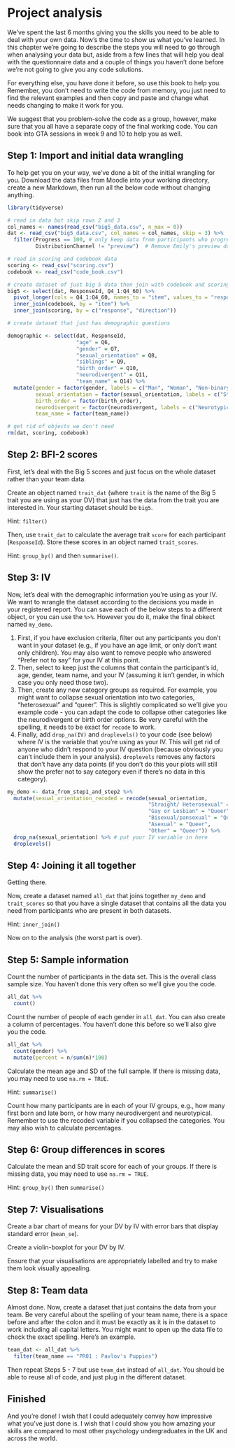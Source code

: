 # Project analysis

We've spent the last 6 months giving you the skills you need to be able to deal with your own data. Now's the time to show us what you've learned. In this chapter we're going to describe the steps you will need to go through when analysing your data but, aside from a few lines that will help you deal with the questionnaire data and a couple of things you haven't done before we're not going to give you any code solutions. 

For everything else, you have done it before, so use this book to help you. Remember, you don't need to write the code from memory, you just need to find the relevant examples and then copy and paste and change what needs changing to make it work for you.

We suggest that you problem-solve the code as a group, however, make sure that you all have a separate copy of the final working code. You can book into GTA sessions in week 9 and 10 to help you as well.

## Step 1: Import and initial data wrangling

To help get you on your way, we've done a bit of the initial wrangling for you. Download the data files from Moodle into your working directory, create a new Markdown, then run all the below code without changing anything. 

```r
library(tidyverse)

# read in data but skip rows 2 and 3
col_names <- names(read_csv("big5_data.csv", n_max = 0))
dat <- read_csv("big5_data.csv", col_names = col_names, skip = 3) %>%
  filter(Progress == 100, # only keep data from participants who progressed to end of survey
         DistributionChannel != "preview")  # Remove Emily's preview data

# read in scoring and codebook data
scoring <- read_csv("scoring.csv")
codebook <- read_csv("code_book.csv")

# create dataset of just big 5 data then join with codebook and scoring
big5 <- select(dat, ResponseId, Q4_1:Q4_60) %>%
  pivot_longer(cols = Q4_1:Q4_60, names_to = "item", values_to = "response") %>%
  inner_join(codebook, by = "item") %>%
  inner_join(scoring, by = c("response", "direction"))

# create dataset that just has demographic questions

demographic <- select(dat, ResponseId, 
                      "age" = Q6, 
                      "gender" = Q7, 
                      "sexual_orientation" = Q8, 
                      "siblings" = Q9, 
                      "birth_order" = Q10, 
                      "neurodivergent" = Q11,
                      "team_name" = Q14) %>%
  mutate(gender = factor(gender, labels = c("Man", "Woman", "Non-binary", "Prefer not to say")),
         sexual_orientation = factor(sexual_orientation, labels = c("Straight/ Heterosexual", "Bisexual/pansexual", "Gay or Lesbian", "Asexual", "Other", "Prefer not to say")),
         birth_order = factor(birth_order),
         neurodivergent = factor(neurodivergent, labels = c("Neurotypical", "Diagnosed", "Seeking diagnosis", "Not seeking diagnosis", "Prefer not to say")),
         team_name = factor(team_name))

# get rid of objects we don't need
rm(dat, scoring, codebook)

```

## Step 2: BFI-2 scores

First, let's deal with the Big 5 scores and just focus on the whole dataset rather than your team data.

Create an object named `trait_dat` (where `trait` is the name of the Big 5 trait you are using as your DV) that just has the data from the trait you are interested in. Your starting dataset should be `big5`.

Hint: `filter()`

Then, use `trait_dat` to calculate the average trait `score` for each participant (`ResponseId`). Store these scores in an object named `trait_scores`.

Hint: `group_by()` and then `summarise()`.

## Step 3: IV

Now, let's deal with the demographic information you're using as your IV. We want to wrangle the dataset according to the decisions you made in your registered report. You can save each of the below steps to a different object, or you can use the `%>%`. However you do it, make the final obkect named `my_demo`.

1. First, if you have exclusion criteria, filter out any participants you don't want in your dataset (e.g., if you have an age limit, or only don't want only children). You may also want to remove people who answered "Prefer not to say" for your IV at this point.
2. Then, select to keep just the columns that contain the participant's id, age, gender, team name, and your IV (assuming it isn't gender, in which case you only need those two). 
3. Then, create any new category groups as required. For example, you might want to collapse sexual orientation into two categories, "heterosexual" and "queer". This is slightly complicated so we'll give you example code - you can adapt the code to collapse other categories like the neurodivergent or birth order options. Be very careful with the spelling, it needs to be exact for `recode` to work.
4. Finally, add `drop_na(IV)` and `droplevels()` to your code (see below) where IV is the variable that you're using as your IV. This will get rid of anyone who didn't respond to your IV question (because obviously you can't include them in your analysis). `droplevels` removes any factors that don't have any data points (if you don't do this your plots will still show the prefer not to say category even if there's no data in this category).

```r
my_demo <- data_from_step1_and_step2 %>%
  mutate(sexual_orientation_recoded = recode(sexual_orientation, 
                                             "Straight/ Heterosexual" = "Heterosexual",
                                             "Gay or Lesbian" = "Queer",
                                             "Bisexual/pansexual" = "Queer",
                                             "Asexual" = "Queer",
                                             "Other" = "Queer")) %>%
  drop_na(sexual_orientation) %>% # put your IV variable in here
  droplevels()
```

## Step 4: Joining it all together

Getting there.

Now, create a dataset named `all_dat` that joins together `my_demo` and `trait_scores` so that you have a single dataset that contains all the data you need from participants who are present in both datasets.

Hint: `inner_join()`

Now on to the analysis (the worst part is over).

## Step 5: Sample information

Count the number of participants in the data set. This is the overall class sample size. You haven't done this very often so we'll give you the code.

```r
all_dat %>%
  count()
```

Count the number of people of each gender in `all_dat`. You can also create a column of percentages. You haven't done this before so we'll also give you the code.

```r
all_dat %>%
  count(gender) %>%
  mutate(percent = n/sum(n)*100)
```

Calculate the mean age and SD of the full sample. If there is missing data, you may need to use `na.rm = TRUE`.

Hint: `summarise()`

Count how many participants are in each of your IV groups, e.g., how many first born and late born, or how many neurodivergent and neurotypical. Remember to use the recoded variable if you collapsed the categories. You may also wish to calculate percentages.

## Step 6: Group differences in scores

Calculate the mean and SD trait score for each of your groups. If there is missing data, you may need to use `na.rm = TRUE`.

Hint: `group_by()` then `summarise()`

## Step 7: Visualisations

Create a bar chart of means for your DV by IV with error bars that display standard error (`mean_se`). 

Create a violin-boxplot for your DV by IV. 

Ensure that your visualisations are appropriately labelled and try to make them look visually appealing.

## Step 8: Team data

Almost done. Now, create a dataset that just contains the data from your team. Be very careful about the spelling of your team name, there is a space before and after the colon and it must be exactly as it is in the dataset to work including all capital letters. You might want to open up the data file to check the exact spelling. Here's an example.

```r
team_dat <- all_dat %>%
  filter(team_name == "PR01 : Pavlov's Puppies")
```

Then repeat Steps 5 - 7 but use `team_dat` instead of `all_dat`. You should be able to reuse all of code, and just plug in the different dataset. 

## Finished

And you're done! I wish that I could adequately convey how impressive what you've just done is. I wish that I could show you how amazing your skills are compared to most other psychology undergraduates in the UK and across the world. 
